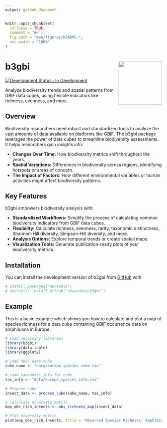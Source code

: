 ```yaml
---
output: github_document
---
```


<!-- README.md is generated from README.Rmd. Please edit that file -->

```r
knitr::opts_chunk$set(
  collapse = TRUE,
  comment = "#>",
  fig.path = "man/figures/README-",
  out.width = "100%"
)
```


# b3gbi <img src="man/figures/logo.png" align="right" height="139" alt="" />

<!-- badges: start -->

[![Development Status:: In Development](https://img.shields.io/badge/Status-In%20Development-yellow.svg)](https://github.com/your_github_username/b3gbi)

<!-- badges: end -->

Analyze biodiversity trends and spatial patterns from GBIF data cubes, using flexible indicators like richness, evenness, and more.

## Overview

Biodiversity researchers need robust and standardized tools to analyze the vast amounts of data available on platforms like GBIF. The b3gbi package leverages the power of data cubes to streamline biodiversity assessments. It helps researchers gain insights into:

* **Changes Over Time:**  How biodiversity metrics shift throughout the years.
* **Spatial Variations:** Differences in biodiversity across regions, identifying hotspots or areas of concern. 
* **The Impact of Factors:** How different environmental variables or human activities might affect biodiversity patterns. 

## Key Features

b3gbi empowers biodiversity analysis with:

* **Standardized Workflows:**  Simplify the process of calculating common biodiversity indicators from GBIF data cubes.
* **Flexibility:**  Calculate richness, evenness, rarity, taxonomic distinctness, Shannon-Hill diversity, Simpson-Hill diversity, and more.
* **Analysis Options:** Explore temporal trends or create spatial maps.
* **Visualization Tools:** Generate publication-ready plots of your biodiversity metrics.

## Installation

You can install the development version of b3gbi from [GitHub](https://github.com/) with:

``` r
# install.packages("devtools")
# devtools::install_github("shawndove/b3gbi")
```

## Example

This is a basic example which shows you how to calculate and plot a map of species richness for a data cube containing GBIF occurrence data on amphibians in Europe:

```r
# Load necessary libraries
library(b3gbi)
library(data.table)
library(ggplot2)

# Load GBIF data cube
cube_name <- "data/europe_species_cube.csv"

# Load taxonomic info for cube
tax_info <- "data/europe_species_info.csv"

# Prepare cube
insect_data <- process_cube(cube_name, tax_info)

# Calculate diversity metric
map_obs_rich_insects <- obs_richness_map(insect_data)

# Plot diversity metric
plot(map_obs_rich_insects, title = "Observed Species Richness: Amphibians in Europe") 
```


